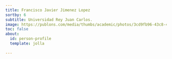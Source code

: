 ```yaml
---
title: Francisco Javier Jimenez Lopez
sortby: 6
subtitle: Universidad Rey Juan Carlos.
image: https://publons.com/media/thumbs/academic/photos/3cd9fb96-43c8-4dcf-a6d3-4bf43dedd9f1.jpg.200x200_q95_crop_detail_upscale.jpg
toc: false
about:
  id: person-profile
  template: jolla
 
---
```


:::{#person-profile}
:::




